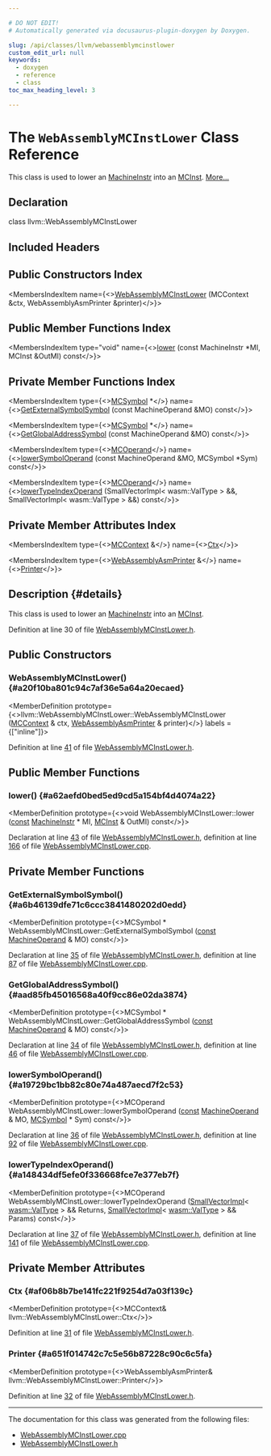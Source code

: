 ```yaml
---

# DO NOT EDIT!
# Automatically generated via docusaurus-plugin-doxygen by Doxygen.

slug: /api/classes/llvm/webassemblymcinstlower
custom_edit_url: null
keywords:
  - doxygen
  - reference
  - class
toc_max_heading_level: 3

---
```





# The `WebAssemblyMCInstLower` Class Reference

<DoxygenPage pluginConfig={pluginConfig}>

This class is used to lower an <a href="/docs/api/classes/llvm/machineinstr">MachineInstr</a> into an <a href="/docs/api/classes/llvm/mcinst">MCInst</a>. <a href="#details">More...</a>

## Declaration

<CodeBlock>class llvm::WebAssemblyMCInstLower</CodeBlock>

## Included Headers

<IncludesList>
<IncludesListItem
  filePath="Target/WebAssembly/WebAssemblyMCInstLower.h"
  permalink="/docs/api/files/lib/lib/target/lib/target/webassembly/webassemblymcinstlower-h"
  isLocal="true" />
</IncludesList>

## Public Constructors Index

<MembersIndex>

<MembersIndexItem
  name={<><a href="#a20f10ba801c94c7af36e5a64a20ecaed">WebAssemblyMCInstLower</a> (MCContext &amp;ctx, WebAssemblyAsmPrinter &amp;printer)</>}>
</MembersIndexItem>

</MembersIndex>

## Public Member Functions Index

<MembersIndex>

<MembersIndexItem
  type="void"
  name={<><a href="#a62aefd0bed5ed9cd5a154bf4d4074a22">lower</a> (const MachineInstr &#42;MI, MCInst &amp;OutMI) const</>}>
</MembersIndexItem>

</MembersIndex>

## Private Member Functions Index

<MembersIndex>

<MembersIndexItem
  type={<><a href="/docs/api/classes/llvm/mcsymbol">MCSymbol</a> &#42;</>}
  name={<><a href="#a6b46139dfe71c6ccc3841480202d0edd">GetExternalSymbolSymbol</a> (const MachineOperand &amp;MO) const</>}>
</MembersIndexItem>

<MembersIndexItem
  type={<><a href="/docs/api/classes/llvm/mcsymbol">MCSymbol</a> &#42;</>}
  name={<><a href="#aad85fb45016568a40f9cc86e02da3874">GetGlobalAddressSymbol</a> (const MachineOperand &amp;MO) const</>}>
</MembersIndexItem>

<MembersIndexItem
  type={<><a href="/docs/api/classes/llvm/mcoperand">MCOperand</a></>}
  name={<><a href="#a19729bc1bb82c80e74a487aecd7f2c53">lowerSymbolOperand</a> (const MachineOperand &amp;MO, MCSymbol &#42;Sym) const</>}>
</MembersIndexItem>

<MembersIndexItem
  type={<><a href="/docs/api/classes/llvm/mcoperand">MCOperand</a></>}
  name={<><a href="#a148434df5efe0f336668fce7e377eb7f">lowerTypeIndexOperand</a> (SmallVectorImpl&lt; wasm::ValType &gt; &amp;&amp;, SmallVectorImpl&lt; wasm::ValType &gt; &amp;&amp;) const</>}>
</MembersIndexItem>

</MembersIndex>

## Private Member Attributes Index

<MembersIndex>

<MembersIndexItem
  type={<><a href="/docs/api/classes/llvm/mccontext">MCContext</a> &amp;</>}
  name={<><a href="#af06b8b7be141fc221f9254d7a03f139c">Ctx</a></>}>
</MembersIndexItem>

<MembersIndexItem
  type={<><a href="/docs/api/classes/llvm/webassemblyasmprinter">WebAssemblyAsmPrinter</a> &amp;</>}
  name={<><a href="#a651f014742c7c5e56b87228c90c6c5fa">Printer</a></>}>
</MembersIndexItem>

</MembersIndex>

## Description {#details}

This class is used to lower an <a href="/docs/api/classes/llvm/machineinstr">MachineInstr</a> into an <a href="/docs/api/classes/llvm/mcinst">MCInst</a>.

Definition at line 30 of file <a href="/docs/api/files/lib/lib/target/lib/target/webassembly/webassemblymcinstlower-h">WebAssemblyMCInstLower.h</a>.

<SectionDefinition>

## Public Constructors

### WebAssemblyMCInstLower() {#a20f10ba801c94c7af36e5a64a20ecaed}

<MemberDefinition
  prototype={<>llvm::WebAssemblyMCInstLower::WebAssemblyMCInstLower (<a href="/docs/api/classes/llvm/mccontext">MCContext</a> &amp; ctx, <a href="/docs/api/classes/llvm/webassemblyasmprinter">WebAssemblyAsmPrinter</a> &amp; printer)</>}
  labels = {["inline"]}>

Definition at line <a href="/docs/api/files/lib/lib/target/lib/target/webassembly/webassemblymcinstlower-h/#l00041">41</a> of file <a href="/docs/api/files/lib/lib/target/lib/target/webassembly/webassemblymcinstlower-h">WebAssemblyMCInstLower.h</a>.
</MemberDefinition>

</SectionDefinition>

<SectionDefinition>

## Public Member Functions

### lower() {#a62aefd0bed5ed9cd5a154bf4d4074a22}

<MemberDefinition
  prototype={<>void WebAssemblyMCInstLower::lower (<a href="/docs/api/files/lib/lib/target/lib/target/aarch64/aarch64promoteconstant-cpp/#a90f8350fecae261c25be85d38b451bff">const</a> <a href="/docs/api/classes/llvm/machineinstr">MachineInstr</a> &#42; MI, <a href="/docs/api/classes/llvm/mcinst">MCInst</a> &amp; OutMI) const</>}>

Declaration at line <a href="/docs/api/files/lib/lib/target/lib/target/webassembly/webassemblymcinstlower-h/#l00043">43</a> of file <a href="/docs/api/files/lib/lib/target/lib/target/webassembly/webassemblymcinstlower-h">WebAssemblyMCInstLower.h</a>, definition at line <a href="/docs/api/files/lib/lib/target/lib/target/webassembly/webassemblymcinstlower-cpp/#l00166">166</a> of file <a href="/docs/api/files/lib/lib/target/lib/target/webassembly/webassemblymcinstlower-cpp">WebAssemblyMCInstLower.cpp</a>.
</MemberDefinition>

</SectionDefinition>

<SectionDefinition>

## Private Member Functions

### GetExternalSymbolSymbol() {#a6b46139dfe71c6ccc3841480202d0edd}

<MemberDefinition
  prototype={<>MCSymbol &#42; WebAssemblyMCInstLower::GetExternalSymbolSymbol (<a href="/docs/api/files/lib/lib/target/lib/target/aarch64/aarch64promoteconstant-cpp/#a90f8350fecae261c25be85d38b451bff">const</a> <a href="/docs/api/classes/llvm/machineoperand">MachineOperand</a> &amp; MO) const</>}>

Declaration at line <a href="/docs/api/files/lib/lib/target/lib/target/webassembly/webassemblymcinstlower-h/#l00035">35</a> of file <a href="/docs/api/files/lib/lib/target/lib/target/webassembly/webassemblymcinstlower-h">WebAssemblyMCInstLower.h</a>, definition at line <a href="/docs/api/files/lib/lib/target/lib/target/webassembly/webassemblymcinstlower-cpp/#l00087">87</a> of file <a href="/docs/api/files/lib/lib/target/lib/target/webassembly/webassemblymcinstlower-cpp">WebAssemblyMCInstLower.cpp</a>.
</MemberDefinition>

### GetGlobalAddressSymbol() {#aad85fb45016568a40f9cc86e02da3874}

<MemberDefinition
  prototype={<>MCSymbol &#42; WebAssemblyMCInstLower::GetGlobalAddressSymbol (<a href="/docs/api/files/lib/lib/target/lib/target/aarch64/aarch64promoteconstant-cpp/#a90f8350fecae261c25be85d38b451bff">const</a> <a href="/docs/api/classes/llvm/machineoperand">MachineOperand</a> &amp; MO) const</>}>

Declaration at line <a href="/docs/api/files/lib/lib/target/lib/target/webassembly/webassemblymcinstlower-h/#l00034">34</a> of file <a href="/docs/api/files/lib/lib/target/lib/target/webassembly/webassemblymcinstlower-h">WebAssemblyMCInstLower.h</a>, definition at line <a href="/docs/api/files/lib/lib/target/lib/target/webassembly/webassemblymcinstlower-cpp/#l00046">46</a> of file <a href="/docs/api/files/lib/lib/target/lib/target/webassembly/webassemblymcinstlower-cpp">WebAssemblyMCInstLower.cpp</a>.
</MemberDefinition>

### lowerSymbolOperand() {#a19729bc1bb82c80e74a487aecd7f2c53}

<MemberDefinition
  prototype={<>MCOperand WebAssemblyMCInstLower::lowerSymbolOperand (<a href="/docs/api/files/lib/lib/target/lib/target/aarch64/aarch64promoteconstant-cpp/#a90f8350fecae261c25be85d38b451bff">const</a> <a href="/docs/api/classes/llvm/machineoperand">MachineOperand</a> &amp; MO, <a href="/docs/api/classes/llvm/mcsymbol">MCSymbol</a> &#42; Sym) const</>}>

Declaration at line <a href="/docs/api/files/lib/lib/target/lib/target/webassembly/webassemblymcinstlower-h/#l00036">36</a> of file <a href="/docs/api/files/lib/lib/target/lib/target/webassembly/webassemblymcinstlower-h">WebAssemblyMCInstLower.h</a>, definition at line <a href="/docs/api/files/lib/lib/target/lib/target/webassembly/webassemblymcinstlower-cpp/#l00092">92</a> of file <a href="/docs/api/files/lib/lib/target/lib/target/webassembly/webassemblymcinstlower-cpp">WebAssemblyMCInstLower.cpp</a>.
</MemberDefinition>

### lowerTypeIndexOperand() {#a148434df5efe0f336668fce7e377eb7f}

<MemberDefinition
  prototype={<>MCOperand WebAssemblyMCInstLower::lowerTypeIndexOperand (<a href="/docs/api/classes/llvm/smallvectorimpl">SmallVectorImpl</a>&lt; <a href="/docs/api/namespaces/llvm/wasm/#a0ef8084534e2fa2859faac16914a7ff8">wasm::ValType</a> &gt; &amp;&amp; Returns, <a href="/docs/api/classes/llvm/smallvectorimpl">SmallVectorImpl</a>&lt; <a href="/docs/api/namespaces/llvm/wasm/#a0ef8084534e2fa2859faac16914a7ff8">wasm::ValType</a> &gt; &amp;&amp; Params) const</>}>

Declaration at line <a href="/docs/api/files/lib/lib/target/lib/target/webassembly/webassemblymcinstlower-h/#l00037">37</a> of file <a href="/docs/api/files/lib/lib/target/lib/target/webassembly/webassemblymcinstlower-h">WebAssemblyMCInstLower.h</a>, definition at line <a href="/docs/api/files/lib/lib/target/lib/target/webassembly/webassemblymcinstlower-cpp/#l00141">141</a> of file <a href="/docs/api/files/lib/lib/target/lib/target/webassembly/webassemblymcinstlower-cpp">WebAssemblyMCInstLower.cpp</a>.
</MemberDefinition>

</SectionDefinition>

<SectionDefinition>

## Private Member Attributes

### Ctx {#af06b8b7be141fc221f9254d7a03f139c}

<MemberDefinition
  prototype={<>MCContext&amp; llvm::WebAssemblyMCInstLower::Ctx</>}>

Definition at line <a href="/docs/api/files/lib/lib/target/lib/target/webassembly/webassemblymcinstlower-h/#l00031">31</a> of file <a href="/docs/api/files/lib/lib/target/lib/target/webassembly/webassemblymcinstlower-h">WebAssemblyMCInstLower.h</a>.
</MemberDefinition>

### Printer {#a651f014742c7c5e56b87228c90c6c5fa}

<MemberDefinition
  prototype={<>WebAssemblyAsmPrinter&amp; llvm::WebAssemblyMCInstLower::Printer</>}>

Definition at line <a href="/docs/api/files/lib/lib/target/lib/target/webassembly/webassemblymcinstlower-h/#l00032">32</a> of file <a href="/docs/api/files/lib/lib/target/lib/target/webassembly/webassemblymcinstlower-h">WebAssemblyMCInstLower.h</a>.
</MemberDefinition>

</SectionDefinition>

<hr/>

The documentation for this class was generated from the following files:

<ul>
<li><a href="/docs/api/files/lib/lib/target/lib/target/webassembly/webassemblymcinstlower-cpp">WebAssemblyMCInstLower.cpp</a></li>
<li><a href="/docs/api/files/lib/lib/target/lib/target/webassembly/webassemblymcinstlower-h">WebAssemblyMCInstLower.h</a></li>
</ul>

</DoxygenPage>
